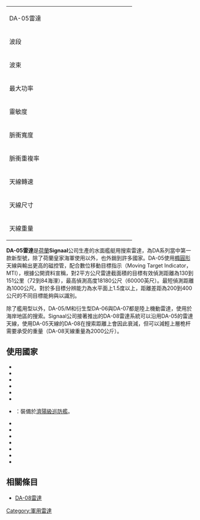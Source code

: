 {| width="25%" align="right" border="1"
|-----
| colspan="2" | DA-05雷達
|-----
| width="30%" | 波段 || width="70%" | S（6個預設波段）
|-----
| width="30%" | 波束 || width="70%" | 1.5 × 8度
|-----
| width="30%" | 最大功率 || width="70%" | 1200千瓦
|-----
| width="30%" | 靈敏度 || width="70%" | 32.2dB
|-----
| width="30%" | 脈衝寬度 || width="70%" | 1.3或2.6微秒
|-----
| width="30%" | 脈衝重複率 || width="70%" | 每秒1000或500個脈衝
|-----
| width="30%" | 天線轉速 || width="70%" | 每分鐘10或20
|-----
| width="30%" | 天線尺寸 || width="70%" | 4.87 × 2.75公尺
|-----
| width="30%" | 天線重量 || width="70%" | 725公斤
|}

'''DA-05雷達'''是[[荷蘭|荷蘭]]'''Signaal'''公司生產的水面艦艇用搜索雷達，為DA系列當中第一款新型號，除了荷蘭皇家海軍使用以外，也外銷到許多國家。DA-05使用[[橢圓形|橢圓形]]天線與輸出更高的磁控管，配合數位移動目標指示（Moving Target Indicator，MTI），根據公開資料宣稱，對2平方公尺雷達截面積的目標有效偵測距離為130到151公里（72到84海浬），最高偵測高度18180公尺（60000英尺）。最短偵測距離為1000公尺。對於多目標分辨能力為水平面上1.5度以上，距離差距為200到400公尺的不同目標能夠與以識別。


除了艦用型以外，DA-05/M和衍生型DA-06與DA-07都是陸上機動雷達，使用於海岸地區的搜索。Signaal公司接著推出的DA-08雷達系統可以沿用DA-05的雷達天線，使用DA-05天線的DA-08在搜索距離上會因此衰減，但可以減輕上層桅杆需要承受的重量（DA-08天線重量為2000公斤）。

== 使用國家 ==
*{{BEL}}
*{{FIN}}
*{{IRE}}
*{{ROK}}
*{{NLD}}
*{{ESP}}
*{{ROC}}：裝備於[[濟陽級巡防艦|濟陽級巡防艦]]。
*{{THA}}
*{{ARG}}
*{{EGY}}
*{{MAL}}
*{{MAR}}
*{{IND}}
*{{IDN}}

== 相關條目 ==
*[[DA-08雷達|DA-08雷達]]

[[Category:軍用雷達|Category:軍用雷達]]